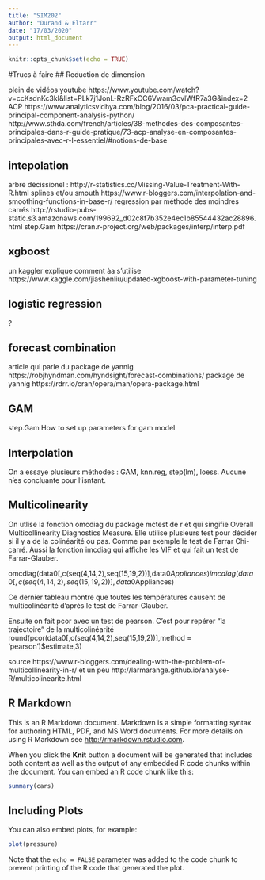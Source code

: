 ```yaml
---
title: "SIM202"
author: "Durand & Eltarr"
date: "17/03/2020"
output: html_document
---
```


```r
knitr::opts_chunk$set(echo = TRUE)
```
#Trucs à faire
## Reduction de dimension

plein de vidéos youtube https://www.youtube.com/watch?v=ccKsdnKc3kI&list=PLk7j1JonL-RzRFxCC6Vwam3ovlWfR7a3G&index=2
ACP https://www.analyticsvidhya.com/blog/2016/03/pca-practical-guide-principal-component-analysis-python/
http://www.sthda.com/french/articles/38-methodes-des-composantes-principales-dans-r-guide-pratique/73-acp-analyse-en-composantes-principales-avec-r-l-essentiel/#notions-de-base

## intepolation
 arbre décissionel : http://r-statistics.co/Missing-Value-Treatment-With-R.html
 splines et/ou smouth https://www.r-bloggers.com/interpolation-and-smoothing-functions-in-base-r/
 regression par méthode des moindres carrés
 http://rstudio-pubs-static.s3.amazonaws.com/199692_d02c8f7b352e4ec1b85544432ac28896.html
 step.Gam 
 https://cran.r-project.org/web/packages/interp/interp.pdf
 
## xgboost
un kaggler explique comment àa s'utilise https://www.kaggle.com/jiashenliu/updated-xgboost-with-parameter-tuning

## logistic regression
?

## forecast combination
article qui parle du package de yannig https://robjhyndman.com/hyndsight/forecast-combinations/
package de yannig https://rdrr.io/cran/opera/man/opera-package.html

## GAM
step.Gam
How to set up parameters for gam model


## Interpolation
On a essaye plusieurs méthodes :
GAM, knn.reg, step(lm), loess.
Aucune n'es concluante pour l'isntant.




## Multicolinearity
On utlise la fonction omcdiag du package mctest de r et qui singifie Overall Multicollinearity Diagnostics Measure. Elle utilise plusieurs test pour décider si il y a de la colinéarité ou pas. Comme par exemple le test de Farrar Chi-carré. Aussi la fonction imcdiag qui affiche les VIF et qui fait un test de Farrar-Glauber.

omcdiag(data0[,c(seq(4,14,2),seq(15,19,2))],data0$Appliances)
imcdiag(data0[,c(seq(4,14,2),seq(15,19,2))],data0$Appliances)

Ce dernier tableau montre que toutes les températures causent de multicolinéarité d'après le test de Farrar-Glauber.

Ensuite on fait pcor avec un test de pearson. C'est pour repérer "la trajectoire " de la multicolinéarité
round(pcor(data0[,c(seq(4,14,2),seq(15,19,2))],method = 'pearson')$estimate,3)

source https://www.r-bloggers.com/dealing-with-the-problem-of-multicollinearity-in-r/
et un peu http://larmarange.github.io/analyse-R/multicolinearite.html

## R Markdown

This is an R Markdown document. Markdown is a simple formatting syntax for authoring HTML, PDF, and MS Word documents. For more details on using R Markdown see <http://rmarkdown.rstudio.com>.

When you click the **Knit** button a document will be generated that includes both content as well as the output of any embedded R code chunks within the document. You can embed an R code chunk like this:

```r
summary(cars)
```

## Including Plots

You can also embed plots, for example:

```r
plot(pressure)
```

Note that the `echo = FALSE` parameter was added to the code chunk to prevent printing of the R code that generated the plot.
